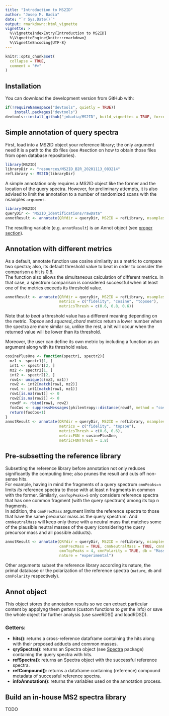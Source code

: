 ```yaml
---
title: "Introduction to MS2ID"
author: "Josep M. Badia"
date: "`r Sys.Date()`"
output: rmarkdown::html_vignette
vignette: >
  %\VignetteIndexEntry{Introduction to MS2ID}
  %\VignetteEngine{knitr::rmarkdown}
  %\VignetteEncoding{UTF-8}
---
```


```r
knitr::opts_chunk$set(
  collapse = TRUE,
  comment = "#>"
)
```

## Installation

You can download the development version from GitHub with:

```r
if(!requireNamespace("devtools", quietly = TRUE))
    install.packages("devtools")
devtools::install_github("jmbadia/MS2ID", build_vignettes = TRUE, force=T)
```

## Simple annotation of query spectra
First, load into a MS2ID object your reference library; the only argument need it is a path to the db files (see #section on how to obtain those files from open database repositories).
```r
library(MS2ID)
libraryDir <- "resources/MS2ID_B2R_20201113_083214"
refLibrary <- MS2ID(libraryDir)
```

A simple annotation only requires a MS2ID object like the former and the location of the query spectra. However, for preliminary attempts, it is also advised to limit the annotation to a number of randomized scans with the nsamples `argument`.
```r
library(MS2ID)
queryDir <- "MS2ID_Identifications/rawData"
annotResult <- annotate(QRYdir = queryDir, MS2ID = refLibrary, nsamples = 100)
```

The resulting variable (e.g. `annotResult`) is an Annot object (see  [proper section](#annot-object)).

## Annotation with different metrics
As a default, annotate function use cosine similarity as a metric to compare two spectra; also, its default threshold value to beat in order to consider the comparison a hit is 0.8.  
The function also allows the simultaneous calculation of different metrics. In that case, a spectrum comparison is considered successful when at least one of the metrics exceeds its threshold value.
```r
annotResult <- annotate(QRYdir = queryDir, MS2ID = refLibrary, nsamples = 100,
                        metrics = c("fidelity", "cosine", "topsoe"),
                        metricsThresh = c(0.6, 0.8, 0.6))
```
Note that *to beat* a threshold value has a different meaning depending on the metric. *Topsoe* and *squared_chord* metrics return a lower number when the spectra are more similar so, unlike the rest, a hit will occur when the returned value will be lower than its threshold. 

Moreover, the user can define its own metric by including a function as an argument along with its threshold value.
```r
cosinePlusOne <- function(spectr1, spectr2){
  mz1 <- spectr1[1, ]
  int1 <- spectr1[2, ]
  mz2 <- spectr2[1, ]
  int2 <- spectr2[2, ]
  row1<- unique(c(mz2, mz1))
  row2 <- int2[match(row1, mz2)]
  row1 <- int1[match(row1, mz1)]
  row1[is.na(row1)] <- 0
  row2[is.na(row2)] <- 0
  rowdf <- rbind(row1, row2)
  fooCos <- suppressMessages(philentropy::distance(rowdf, method = "cosine"))
  return(fooCos+1)
}
annotResult <- annotate(QRYdir = queryDir, MS2ID = refLibrary, nsamples=100,
                        metrics = c("fidelity", "topsoe"), 
                        metricsThresh = c(0.6, 0.6),
                        metricFUN = cosinePlusOne, 
                        metricFUNThresh = 1.8)
```

## Pre-subsetting the reference library
Subsetting the reference library before annotation not only reduces significantly the computing time; also prunes the result and cuts off non-sense hits.  
For example, having in mind the fragments of a query spectrum `cmnPeaks=n` limits *its* reference spectra to those with at least n fragments in common with the former. Similarly, `cmnTopPeaks=5` only considers reference spectra that has one common fragment (with the query spectrum) among its top n fragments.  
In addition, the `cmnPrecMass` argument limits the reference spectra to those that have the same precursor mass as the query spectrum. And `cmnNeutralMass` will keep only those with a neutral mass that matches some of the plausible neutral masses of the query (considering the query precursor mass and all possible adducts).
```r
annotResult <- annotate(QRYdir = queryDir, MS2ID = refLibrary, nsamples = 100,
                        cmnPrecMass = TRUE, cmnNeutralMass = TRUE, cmnPeaks = 2,
                        cmnTopPeaks = 4, cmnPolarity = TRUE, db = "MassBank",
                        nature = "experimental")
```

Other arguments subset the reference library according its nature, the primal database or the polarization of the reference spectra (`nature`, `db` and `cmnPolarity` respectively).

## Annot object
This object stores the annotation results so we can extract particular content by appplyng them *getters* (custom functions to *get* the info) or save the whole object for further analysis (use saveRDS() and loadRDS()).

### Getters:    
* **hits()**: returns a cross-reference dataframe containing the hits along with their proposed adducts and common masses.
* **qrySpectra()**: returns an Spectra object (see [Spectra](https://www.bioconductor.org/packages/release/bioc/html/Spectra.html) package) containing the query spectra with hits.
* **refSpectra()**: returns an Spectra object with the successful reference spectra.
* **refCompound()**: returns a dataframe containing (reference) compound metadata of successful reference spectra.
* **infoAnnotation()**: returns the variables used on the annotation process.

## Build an in-house MS2 spectra library
TODO

